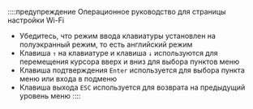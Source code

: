 ::::предупреждение Операционное руководство для страницы настройки Wi-Fi
* Убедитесь, что режим ввода клавиатуры установлен на полуэкранный режим, то есть английский режим
* Клавиша `↑` на клавиатуре и клавиша `↓` используются для перемещения курсора вверх и вниз для выбора пунктов меню
* Клавиша подтверждения `Enter` используется для выбора пункта меню или входа в подменю
* Клавиша выхода `ESC` используется для возврата на предыдущий уровень меню
::::
